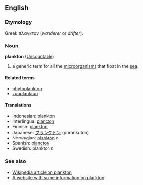 ==English==

===Etymology===
Greek πλαγκτoν (''wanderer'' or ''drifter'').

===Noun===
'''plankton''' ([[Uncountable]])

#a generic term for all the [[microorganism]]s that float in the [[sea]].

====Related terms====
*[[phytoplankton]]
*[[zooplankton]]

====Translations====
*Indonesian: plankton
*Interlingua: [[plancton]]
*Finnish: [[planktoni]]
*Japanese: [[プランクトン]] (purankuton)
*Norwegian: [[plankton]] ''n''
*Spanish: [[plancton]]
*Swedish: plankton ''n''

===See also===
*[[w:plankton|Wikipedia article on plankton]]
*[http://mywebpages.comcast.net/kils/ocean/index.htm A website with some information on plankton]